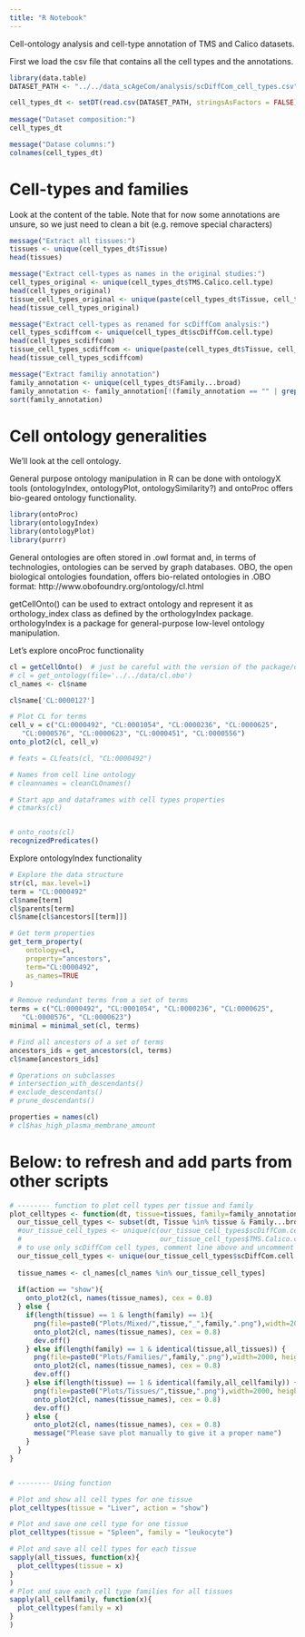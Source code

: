 ```yaml
---
title: "R Notebook"
---
```


Cell-ontology analysis and cell-type annotation of TMS and Calico datasets.

First we load the csv file that contains all the cell types and the annotations.

```r
library(data.table)
DATASET_PATH <- "../../data_scAgeCom/analysis/scDiffCom_cell_types.csv"

cell_types_dt <- setDT(read.csv(DATASET_PATH, stringsAsFactors = FALSE))
  
message("Dataset composition:")
cell_types_dt

message("Datase columns:")
colnames(cell_types_dt)

```

# Cell-types and families

Look at the content of the table. Note that for now some annotations are unsure, so we just need to clean a bit (e.g. remove special characters)

```r
message("Extract all tissues:")
tissues <- unique(cell_types_dt$Tissue)
head(tissues)

message("Extract cell-types as names in the original studies:")
cell_types_original <- unique(cell_types_dt$TMS.Calico.cell.type)
head(cell_types_original)
tissue_cell_types_original <- unique(paste(cell_types_dt$Tissue, cell_types_dt$TMS.Calico.cell.type, sep = "_"))
head(tissue_cell_types_original)

message("Extract cell-types as renamed for scDiffCom analysis:")
cell_types_scdiffcom <- unique(cell_types_dt$scDiffCom.cell.type)
head(cell_types_scdiffcom)
tissue_cell_types_scdiffcom <- unique(paste(cell_types_dt$Tissue, cell_types_dt$scDiffCom.cell.type, sep = "_"))
head(tissue_cell_types_scdiffcom)

message("Extract familiy annotation")
family_annotation <- unique(cell_types_dt$Family...broad)
family_annotation <- family_annotation[!(family_annotation == "" | grepl("\\+|\\?| or |\\,", family_annotation))]
sort(family_annotation)

```

# Cell ontology generalities

We'll look at the cell ontology.

General purpose ontology manipulation in R can be done with ontologyX tools (ontologyIndex, ontologyPlot, ontologySimilarity?) and ontoProc offers bio-geared ontology functionality.

```r
library(ontoProc)
library(ontologyIndex)
library(ontologyPlot)
library(purrr)
```

General ontologies are often stored in .owl format and, in terms of technologies, ontologies can be served by graph databases. OBO, the open biological ontologies foundation, offers bio-related ontologies in .OBO format:
http://www.obofoundry.org/ontology/cl.html

getCellOnto() can be used to extract ontology and represent it as orthology_index class as defined by the orthologyIndex package. orthologyIndex is a package for general-purpose low-level ontology manipulation.

Let's explore oncoProc functionality
```r
cl = getCellOnto()  # just be careful with the version of the package/database
# cl = get_ontology(file='../../data/cl.obo')
cl_names <- cl$name

cl$name['CL:0000127']

# Plot CL for terms
cell_v = c("CL:0000492", "CL:0001054", "CL:0000236", "CL:0000625",
   "CL:0000576", "CL:0000623", "CL:0000451", "CL:0000556")
onto_plot2(cl, cell_v)

# feats = CLfeats(cl, "CL:0000492")

# Names from cell line ontology
# cleannames = cleanCLOnames()

# Start app and dataframes with cell types properties
# ctmarks(cl)


# onto_roots(cl)
recognizedPredicates()
```

Explore ontologyIndex functionality
```r
# Explore the data structure
str(cl, max.level=1)
term = "CL:0000492"
cl$name[term]
cl$parents[term]
cl$name[cl$ancestors[[term]]]

# Get term properties
get_term_property(
    ontology=cl, 
    property="ancestors",
    term="CL:0000492",
    as_names=TRUE
)

# Remove redundant terms from a set of terms
terms = c("CL:0000492", "CL:0001054", "CL:0000236", "CL:0000625",
   "CL:0000576", "CL:0000623")
minimal = minimal_set(cl, terms)

# Find all ancestors of a set of terms
ancestors_ids = get_ancestors(cl, terms)
cl$name[ancestors_ids]

# Operations on subclasses
# intersection_with_descendants()
# exclude_descendants()
# prune_descendants()

properties = names(cl)
# cl$has_high_plasma_membrane_amount

```


# Below: to refresh and add parts from other scripts



```r

# -------- function to plot cell types per tissue and family
plot_celltypes <- function(dt, tissue=tissues, family=family_annotation, action="save"){
  our_tissue_cell_types <- subset(dt, Tissue %in% tissue & Family...broad %in% family)
  #our_tissue_cell_types <- unique(c(our_tissue_cell_types$scDiffCom.cell.type,
  #                                  our_tissue_cell_types$TMS.Calico.cell.type))
  # to use only scDiffCom cell types, comment line above and uncomment line below
  our_tissue_cell_types <- unique(our_tissue_cell_types$scDiffCom.cell.type)
  
  tissue_names <- cl_names[cl_names %in% our_tissue_cell_types]
  
  if(action == "show"){
    onto_plot2(cl, names(tissue_names), cex = 0.8)
  } else {
    if(length(tissue) == 1 & length(family) == 1){
      png(file=paste0("Plots/Mixed/",tissue,"_",family,".png"),width=2000, height=1000)
      onto_plot2(cl, names(tissue_names), cex = 0.8)
      dev.off()
    } else if(length(family) == 1 & identical(tissue,all_tissues)) {
      png(file=paste0("Plots/Families/",family,".png"),width=2000, height=1000)
      onto_plot2(cl, names(tissue_names), cex = 0.8)
      dev.off()
    } else if(length(tissue) == 1 & identical(family,all_cellfamily)) {
      png(file=paste0("Plots/Tissues/",tissue,".png"),width=2000, height=1000)
      onto_plot2(cl, names(tissue_names), cex = 0.8)
      dev.off()
    } else {
      onto_plot2(cl, names(tissue_names), cex = 0.8)
      message("Please save plot manually to give it a proper name")
    }
  }
}


# -------- Using function

# Plot and show all cell types for one tissue
plot_celltypes(tissue = "Liver", action = "show")

# Plot and save one cell type for one tissue
plot_celltypes(tissue = "Spleen", family = "leukocyte")

# Plot and save all cell types for each tissue
sapply(all_tissues, function(x){
  plot_celltypes(tissue = x)
}
)
# Plot and save each cell type families for all tissues
sapply(all_cellfamily, function(x){
  plot_celltypes(family = x)
}
)


```


